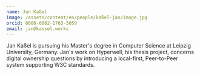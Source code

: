 ```yaml
---
name: Jan Kaßel
image: /assets/content/en/people/kaßel-jan/image.jpg
orcid: 0000-0002-1763-5059
email: jan@kassel.works
---
```

Jan Kaßel is pursuing his Master's degree in Computer Science at Leipzig University, Germany. Jan's work on Hyperwell, his thesis project, concerns digital ownership questions by introducing a local-first, Peer-to-Peer system supporting W3C standards.
